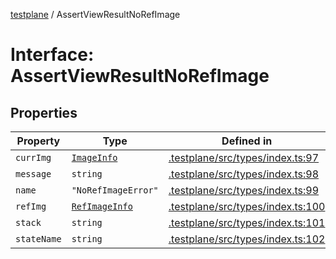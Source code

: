 [testplane](../README.mdx) / AssertViewResultNoRefImage

# Interface: AssertViewResultNoRefImage

## Properties

| Property | Type | Defined in |
| ------ | ------ | ------ |
| `currImg` | [`ImageInfo`](ImageInfo.mdx) | [.testplane/src/types/index.ts:97](https://github.com/gemini-testing/testplane/blob/57d0b182c37e21d8bdf52acbb137a028841767af/src/types/index.ts#L97) |
| `message` | `string` | [.testplane/src/types/index.ts:98](https://github.com/gemini-testing/testplane/blob/57d0b182c37e21d8bdf52acbb137a028841767af/src/types/index.ts#L98) |
| `name` | `"NoRefImageError"` | [.testplane/src/types/index.ts:99](https://github.com/gemini-testing/testplane/blob/57d0b182c37e21d8bdf52acbb137a028841767af/src/types/index.ts#L99) |
| `refImg` | [`RefImageInfo`](RefImageInfo.mdx) | [.testplane/src/types/index.ts:100](https://github.com/gemini-testing/testplane/blob/57d0b182c37e21d8bdf52acbb137a028841767af/src/types/index.ts#L100) |
| `stack` | `string` | [.testplane/src/types/index.ts:101](https://github.com/gemini-testing/testplane/blob/57d0b182c37e21d8bdf52acbb137a028841767af/src/types/index.ts#L101) |
| `stateName` | `string` | [.testplane/src/types/index.ts:102](https://github.com/gemini-testing/testplane/blob/57d0b182c37e21d8bdf52acbb137a028841767af/src/types/index.ts#L102) |
